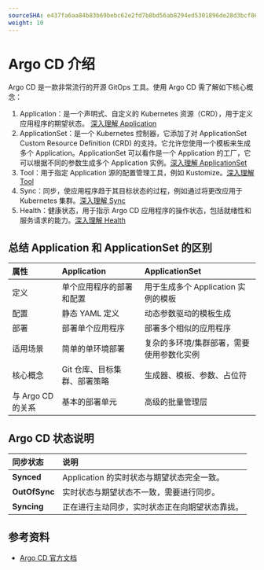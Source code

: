 ```yaml
---
sourceSHA: e437fa6aa84b83b69bebc62e2fd7b8bd56ab8294ed5301896de28d3bcf8640b9
weight: 10
---
```


# Argo CD 介绍

Argo CD 是一款非常流行的开源 GitOps 工具。使用 Argo CD 需了解如下核心概念：

1. Application：是一个声明式、自定义的 Kubernetes 资源（CRD），用于定义应用程序的期望状态。 [深入理解 Application](./concept_argocd_application.mdx)
2. ApplicationSet：是一个 Kubernetes 控制器，它添加了对 ApplicationSet Custom Resource Definition (CRD) 的支持。它允许您使用一个模板来生成多个 Application。ApplicationSet 可以看作是一个 Application 的工厂，它可以根据不同的参数生成多个 Application 实例。[深入理解 ApplicationSet](./concept_argocd_applicationset.mdx)
3. Tool：用于指定 Application 源的配置管理工具，例如 Kustomize。[深入理解 Tool](./concept_argocd_tool.mdx)
4. Sync：同步，使应用程序趋于其目标状态的过程，例如通过将更改应用于 Kubernetes 集群。[深入理解 Sync](./concept_argocd_sync.mdx)
5. Health：健康状态，用于指示 Argo CD 应用程序的操作状态，包括就绪性和服务请求的能力。[深入理解 Health](./concept_argocd_health.mdx)

## 总结 Application 和 ApplicationSet 的区别

| **属性** | **Application** | **ApplicationSet** |
| :----- | :--------------------------------- | :--------------------------------- |
| 定义 | 单个应用程序的部署和配置 | 用于生成多个 Application 实例的模板 |
| 配置 | 静态 YAML 定义 | 动态参数驱动的模板生成 |
| 部署 | 部署单个应用程序 | 部署多个相似的应用程序 |
| 适用场景 | 简单的单环境部署 | 复杂的多环境/集群部署，需要使用参数化实例 |
| 核心概念 | Git 仓库、目标集群、部署策略 | 生成器、模板、参数、占位符 |
| 与 Argo CD 的关系 | 基本的部署单元 | 高级的批量管理层 |

## Argo CD 状态说明

| **同步状态** | **说明** |
| :----- | :----- |
| **Synced** | Application 的实时状态与期望状态完全一致。 |
| **OutOfSync** | 实时状态与期望状态不一致，需要进行同步。 |
| **Syncing** | 正在进行主动同步，实时状态正在向期望状态靠拢。 |

## 参考资料
- [Argo CD 官方文档](https://argo-cd.readthedocs.io/en/stable/)
